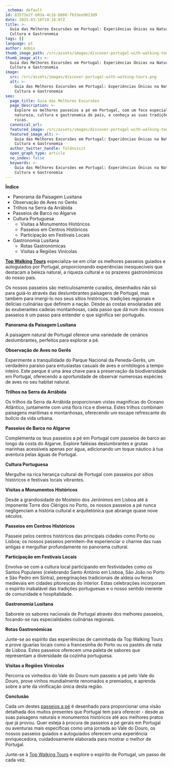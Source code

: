 ```yaml
---
_schema: default
id: 83573e2f-b03a-4c1b-b660-f633ee9013d9
date: 2025-03-16T19:18:07Z
title: >-
  Guia das Melhores Excursões em Portugal: Experiências Únicas na Natureza,
  Cultura e Gastronomia
tags: []
language: pt
author: Admin
thumb_image_path: /src/assets/images/discover-portugal-with-walking-tours.png
thumb_image_alt: >-
  Guia das Melhores Excursões em Portugal: Experiências Únicas na Natureza,
  Cultura e Gastronomia
image:
  src: /src/assets/images/discover-portugal-with-walking-tours.png
  alt: >-
    Guia das Melhores Excursões em Portugal: Experiências Únicas na Natureza,
    Cultura e Gastronomia
seo:
  page_title: Guia das Melhores Excursões
  page_description: >-
    Explore os melhores passeios a pé em Portugal, com um foco especial na
    natureza, cultura e gastronomia do país, e conheça as suas tradições mais
    ricas.
  canonical_url:
  featured_image: /src/assets/images/discover-portugal-with-walking-tours.png
  featured_image_alt: >-
    Guia das Melhores Excursões em Portugal: Experiências Únicas na Natureza,
    Cultura e Gastronomia
  author_twitter_handle: foldnvisit
  open_graph_type: article
  no_index: false
  keywords: >-
    Guia das Melhores Excursões em Portugal: Experiências Únicas na Natureza,
    Cultura e Gastronomia
---
```

**Índice**

* Panorama da Paisagem Lusitana
* Observação de Aves no Gerês
* Trilhos na Serra da Arrábida
* Passeios de Barco no Algarve
* Cultura Portuguesa
  * Visitas a Monumentos Históricos
  * Passeios em Centros Históricos
  * Participação em Festivais Locais
* Gastronomia Lusitana
  * Rotas Gastronómicas
  * Visitas a Regiões Vinícolas

[**Top Walking Tours**]() especializa-se em criar os melhores passeios guiados e autoguiados por Portugal, proporcionando experiências inesquecíveis que destacam a beleza natural, a riqueza cultural e os prazeres gastronómicos do nosso país.

Os nossos passeios são meticulosamente curados, desenhados não só para guiá-lo através das deslumbrantes paisagens de Portugal, mas também para imergi-lo nos seus sítios históricos, tradições regionais e delícias culinárias que definem a nação. Desde as costas ensolaradas até às exuberantes cadeias montanhosas, cada passo que dá num dos nossos passeios é um passo para entender o que significa ser português.

**Panorama da Paisagem Lusitana**

A paisagem natural de Portugal oferece uma variedade de cenários deslumbrantes, perfeitos para explorar a pé.

**Observação de Aves no Gerês**

Experimente a tranquilidade do Parque Nacional da Peneda-Gerês, um verdadeiro paraíso para entusiastas casuais de aves e ornitólogos a tempo inteiro. Este parque é uma área chave para a preservação da biodiversidade em Portugal, oferecendo a oportunidade de observar numerosas espécies de aves no seu habitat natural.

**Trilhos na Serra da Arrábida**

Os trilhos da Serra da Arrábida proporcionam vistas magníficas do Oceano Atlântico, juntamente com uma flora rica e diversa. Estes trilhos combinam paisagens marítimas e montanhosas, oferecendo um escape refrescante do bulício da vida urbana.

**Passeios de Barco no Algarve**

Complementa os teus passeios a pé em Portugal com passeios de barco ao longo da costa do Algarve. Explore falésias deslumbrantes e grutas marinhas acessíveis apenas por água, adicionando um toque náutico à tua aventura pelas águas de Portugal.

**Cultura Portuguesa**

Mergulhe na rica herança cultural de Portugal com passeios por sítios históricos e festivais locais vibrantes.

**Visitas a Monumentos Históricos**

Desde a grandiosidade do Mosteiro dos Jerónimos em Lisboa até à imponente Torre dos Clérigos no Porto, os nossos passeios a pé nunca negligenciam a história cultural e arquitetónica que abrange quase nove séculos.

**Passeios em Centros Históricos**

Passeie pelos centros históricos das principais cidades como Porto ou Lisboa; os nossos passeios permitem-lhe experienciar o charme das ruas antigas e mergulhar profundamente no panorama cultural.

**Participação em Festivais Locais**

Envolva-se com a cultura local participando em festividades como os Santos Populares (celebrando Santo António em Lisboa, São João no Porto e São Pedro em Sintra), peregrinações tradicionais de aldeia ou feiras medievais em cidades pitorescas do interior. Estas celebrações incorporam o espírito inabalável das tradições portuguesas e o nosso sentido inerente de comunidade e hospitalidade.

**Gastronomia Lusitana**

Saboreie os sabores nacionais de Portugal através dos melhores passeios, focando-se nas especialidades culinárias regionais.

**Rotas Gastronómicas**

Junte-se ao espírito das experiências de caminhada da Top Walking Tours e prove iguarias locais como a francesinha do Porto ou os pastéis de nata de Lisboa. Estes passeios oferecem uma paleta de sabores que representam a diversidade da cozinha portuguesa.

**Visitas a Regiões Vinícolas**

Percorra os vinhedos do Vale do Douro num passeio a pé pelo Vale do Douro, prove vinhos mundialmente renomados e premiados, e aprenda sobre a arte da vinificação única desta região.

**Conclusão**

Cada um destes [passeios a pé](https://topwalkingtoursportugal.com/pt/passeios-pedestres-portugal/) é desenhado para proporcionar uma visão detalhada dos muitos presentes que Portugal tem para oferecer - desde as suas paisagens naturais e monumentos históricos até aos melhores pratos que já provou. Quer esteja à procura de passeios a pé gerais em Portugal ou aventuras mais específicas como uma jornada ao Vale do Douro, os nossos passeios guiados e autoguiados oferecem uma experiência enriquecedora, cuidadosamente elaborada para mostrar o melhor de Portugal.

Junte-se à [Top Walking Tours](https://topwalkingtoursportugal.com/pt/) e explore o espírito de Portugal, um passo de cada vez.